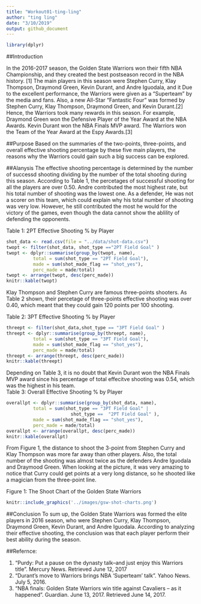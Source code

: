 ```yaml
---
title: "Workout01-ting-ling"
author: "ting ling"
date: "3/10/2019"
output: github_document
---
```

```r
library(dplyr)
```

##Introduction

In the 2016-2017 season, the Golden State Warriors won their fifth NBA Championship, and they created the best postseason record in the NBA history. [1] The main players in this season were Stephen Curry, Klay Thompson, Draymond Green, Kevin Durant, and Andre Iguodala, and it  Due to the excellent performance, the Warriors were given as a “Superteam” by the media and fans. Also, a new All-Star “Fantastic Four” was formed by Stephen Curry, Klay Thompson, Draymond Green, and Kevin Durant.[2] Hence, the Warriors took many rewards in this season. For example, Draymond Green won the Defensive Player of the Year Award at the NBA Awards. Kevin Durant won the NBA Finals MVP award. The Warriors won the Team of the Year Award at the Espy Awards.[3]

##Purpose
Based on the summaries of the two-points, three-points, and overall effective shooting  percentage by these five main players, the reasons why the Warriors could gain such a big success can be explored.


##Alanysis
The effective shooting percentage is determined by the number of successd shooting dividing by the number of the total shooting during this season. According to Table 1, the percetages of successful shooting for all the players are over 0.50. Andre contributed the most highest rate, but his total number of shooting was the lowest one. As a defender, He was not a scorer on this team, which could explain why his total number of shooting was very low. However, he still contributed the most he would for the victory of the games, even though the data cannot show the ablility of defending the opponents.


Table 1: 2PT Effective Shooting % by Player
```r
shot_data <- read.csv(file = "../data/shot-data.csv")
twopt <- filter(shot_data, shot_type =="2PT Field Goal" )
twopt <- dplyr::summarise(group_by(twopt, name),
          total = sum(shot_type == "2PT Field Goal"),
          made = sum(shot_made_flag == "shot_yes"),
          perc_made = made/total)
twopt <- arrange(twopt, desc(perc_made))
knitr::kable(twopt)
```


Klay Thompson and Stephen Curry are famous three-points shooters. As Table 2 shown, their percetage of three-points effective shooting was over 0.40, which meant that they could gain 120 points per 100 shooting. 

Table 2: 3PT Effective Shooting % by Player
```r
threept <- filter(shot_data,shot_type == "3PT Field Goal" )
threept <- dplyr::summarise(group_by(threept, name),
          total = sum(shot_type == "3PT Field Goal"),
          made = sum(shot_made_flag == "shot_yes"),
          perc_made = made/total)
threept <- arrange(threept, desc(perc_made))
knitr::kable(threept)
```

Depending on Table 3, it is no doubt that Kevin Durant won the NBA Finals MVP award since his percentage of total effecitve shooting was 0.54, which was the highest in his team.  
Table 3: Overall Effective Shooting % by Player
```r
overallpt <- dplyr::summarise(group_by(shot_data, name),
          total = sum(shot_type == "3PT Field Goal" |              
                        shot_type ==  "2PT Field Goal" ),
          made = sum(shot_made_flag == "shot_yes"),
          perc_made = made/total)
overallpt <- arrange(overallpt, desc(perc_made))
knitr::kable(overallpt)  
```

From Figure 1, the distance to shoot the 3-point from Stephen Curry and Klay Thompson was more far away than other players. Also, the total number of the shooting was almost twice as the defenders Andre Iguodala and Draymood Green. When looking at the picture, it was very amazing to notice that Curry could get points at a very long distance, so he shooted like a magician from the three-point line.


Figure 1: The Shoot Chart of the Golden State Warriors
```r
knitr::include_graphics('../images/gsw-shot-charts.png')
```


##Conclusion
To sum up, the Golden State Warriors was formed the elite players in 2016 season, who were Stephen Curry, Klay Thompson, Draymond Green, Kevin Durant, and Andre Iguodala. According to analyzing their effective shooting, the conclusion was that each player perform their best ability during the season.


##Refernce:

1. "Purdy: Put a pause on the dynasty talk–and just enjoy this Warriors title". Mercury News. Retrieved June 12, 2017
2.  "Durant's move to Warriors brings NBA 'Superteam' talk". Yahoo News. July 5, 2016.
3. "NBA finals: Golden State Warriors win title against Cavaliers – as it happened". Guardian. June 13, 2017. Retrieved June 14, 2017.
